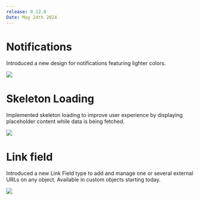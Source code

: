 ```yaml
---
release: 0.12.0
Date: May 24th 2024
---
```


# Notifications

Introduced a new design for notifications featuring lighter colors. 

![](/images/releases/0.12/0.12-notifications.png)

# Skeleton Loading

Implemented skeleton loading to improve user experience by displaying placeholder content while data is being fetched.

![](/images/releases/0.12/0.12-loader.png)

# Link field

Introduced a new Link Field type to add and manage one or several external URLs on any object. Available in custom objects starting today.

![](/images/releases/0.12/0.12-link-field.png)